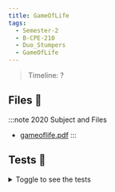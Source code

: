 ```yaml
---
title: GameOfLife
tags:
  - Semester-2
  - B-CPE-210
  - Duo_Stumpers
  - GameOfLife
---
```

> Timeline: ?


## Files 📂

:::note 2020 Subject and Files
- [gameoflife.pdf](https://github.com/Studio-17/Epitech-Subjects/raw/main/Semester-2/B-CPE-210/Duo_Stumpers/GameOfLife/gameoflife.pdf)
:::

## Tests 🤖
<details>
  <summary>Toggle to see the tests</summary>
  <div>
Yo
  </div>
</details>


